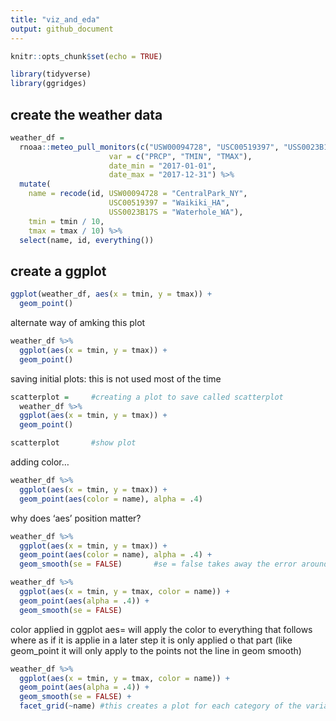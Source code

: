 ```yaml
---
title: "viz_and_eda"
output: github_document
---
```


```r
knitr::opts_chunk$set(echo = TRUE)
```

```r
library(tidyverse)
library(ggridges)
```

## create the weather data 

```r
weather_df = 
  rnoaa::meteo_pull_monitors(c("USW00094728", "USC00519397", "USS0023B17S"),
                      var = c("PRCP", "TMIN", "TMAX"), 
                      date_min = "2017-01-01",
                      date_max = "2017-12-31") %>%
  mutate(
    name = recode(id, USW00094728 = "CentralPark_NY", 
                      USC00519397 = "Waikiki_HA",
                      USS0023B17S = "Waterhole_WA"),
    tmin = tmin / 10,
    tmax = tmax / 10) %>%
  select(name, id, everything())
```

## create a ggplot

```r
ggplot(weather_df, aes(x = tmin, y = tmax)) + 
  geom_point()
```

alternate way of amking this plot 

```r
weather_df %>% 
  ggplot(aes(x = tmin, y = tmax)) +
  geom_point()
```

saving initial plots: this is not used most of the time 

```r
scatterplot =     #creating a plot to save called scatterplot
  weather_df %>% 
  ggplot(aes(x = tmin, y = tmax)) +
  geom_point()

scatterplot       #show plot
```


adding color...

```r
weather_df %>% 
  ggplot(aes(x = tmin, y = tmax)) +
  geom_point(aes(color = name), alpha = .4)
```

why does 'aes' position matter? 

```r
weather_df %>% 
  ggplot(aes(x = tmin, y = tmax)) +
  geom_point(aes(color = name), alpha = .4) + 
  geom_smooth(se = FALSE)       #se = false takes away the error around line
```

```r
weather_df %>% 
  ggplot(aes(x = tmin, y = tmax, color = name)) +
  geom_point(aes(alpha = .4)) + 
  geom_smooth(se = FALSE)
```

color applied in ggplot aes= will apply the color to everything that follows where as if it is applie in a later step it is only applied o that part (like geom_point it will only apply to the points not the line in geom smooth)


```r
weather_df %>% 
  ggplot(aes(x = tmin, y = tmax, color = name)) +
  geom_point(aes(alpha = .4)) + 
  geom_smooth(se = FALSE) +
  facet_grid(~name) #this creates a plot for each category of the variable "name"
```





